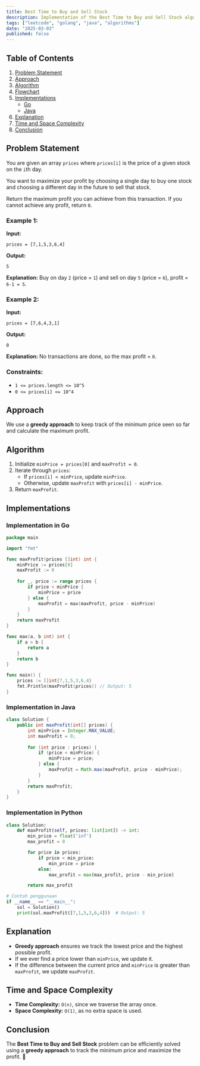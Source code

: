 ```yaml
---
title: Best Time to Buy and Sell Stock
description: Implementation of the Best Time to Buy and Sell Stock algorithm with Go and Java.
tags: ["leetcode", "golang", "java", "algorithms"]
date: "2025-03-03"
published: false
---
```


## Table of Contents

1. [Problem Statement](#problem-statement)
2. [Approach](#approach)
3. [Algorithm](#algorithm)
4. [Flowchart](#flowchart)
5. [Implementations](#implementations)
   - [Go](#implementation-in-go)
   - [Java](#implementation-in-java)
6. [Explanation](#explanation)
7. [Time and Space Complexity](#time-and-space-complexity)
8. [Conclusion](#conclusion)

## Problem Statement

You are given an array `prices` where `prices[i]` is the price of a given stock on the `i`th day.

You want to maximize your profit by choosing a single day to buy one stock and choosing a different day in the future to sell that stock.

Return the maximum profit you can achieve from this transaction. If you cannot achieve any profit, return `0`.

### Example 1:

**Input:**
```
prices = [7,1,5,3,6,4]
```
**Output:**
```
5
```
**Explanation:** Buy on day `2` (price = `1`) and sell on day `5` (price = `6`), profit = `6-1 = 5`.

### Example 2:

**Input:**
```
prices = [7,6,4,3,1]
```
**Output:**
```
0
```
**Explanation:** No transactions are done, so the max profit = `0`.

### Constraints:

- `1 <= prices.length <= 10^5`
- `0 <= prices[i] <= 10^4`

## Approach

We use a **greedy approach** to keep track of the minimum price seen so far and calculate the maximum profit.

## Algorithm

1. Initialize `minPrice = prices[0]` and `maxProfit = 0`.
2. Iterate through `prices`:
   - If `prices[i] < minPrice`, update `minPrice`.
   - Otherwise, update `maxProfit` with `prices[i] - minPrice`.
3. Return `maxProfit`.

## Implementations

### Implementation in Go

```go
package main

import "fmt"

func maxProfit(prices []int) int {
    minPrice := prices[0]
    maxProfit := 0
    
    for _, price := range prices {
        if price < minPrice {
            minPrice = price
        } else {
            maxProfit = max(maxProfit, price - minPrice)
        }
    }
    return maxProfit
}

func max(a, b int) int {
    if a > b {
        return a
    }
    return b
}

func main() {
    prices := []int{7,1,5,3,6,4}
    fmt.Println(maxProfit(prices)) // Output: 5
}
```

### Implementation in Java

```java
class Solution {
    public int maxProfit(int[] prices) {
        int minPrice = Integer.MAX_VALUE;
        int maxProfit = 0;
        
        for (int price : prices) {
            if (price < minPrice) {
                minPrice = price;
            } else {
                maxProfit = Math.max(maxProfit, price - minPrice);
            }
        }
        return maxProfit;
    }
}
```

### Implementation in Python

```python
class Solution:
    def maxProfit(self, prices: list[int]) -> int:
        min_price = float('inf')
        max_profit = 0

        for price in prices:
            if price < min_price:
                min_price = price
            else:
                max_profit = max(max_profit, price - min_price)

        return max_profit

# Contoh penggunaan
if __name__ == "__main__":
    sol = Solution()
    print(sol.maxProfit([7,1,5,3,6,4]))  # Output: 5
```


## Explanation

- **Greedy approach** ensures we track the lowest price and the highest possible profit.
- If we ever find a price lower than `minPrice`, we update it.
- If the difference between the current price and `minPrice` is greater than `maxProfit`, we update `maxProfit`.

## Time and Space Complexity

- **Time Complexity:** `O(n)`, since we traverse the array once.
- **Space Complexity:** `O(1)`, as no extra space is used.

## Conclusion

The **Best Time to Buy and Sell Stock** problem can be efficiently solved using a **greedy approach** to track the minimum price and maximize the profit. 🚀

